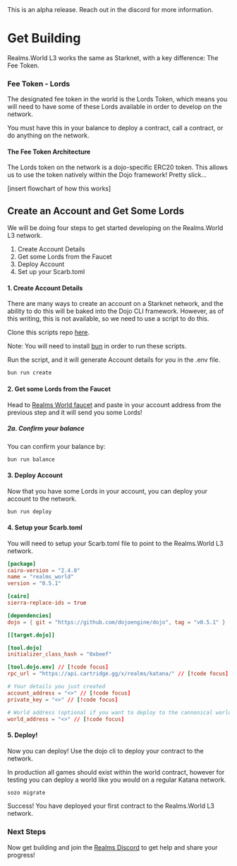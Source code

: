 
<Callout type="note">
  This is an alpha release. Reach out in the discord for more information.
</Callout>

# Get Building

Realms.World L3 works the same as Starknet, with a key difference: The Fee Token.

### Fee Token - Lords

The designated fee token in the world is the Lords Token, which means you will need to have some of these Lords available in order to develop on the network.

You must have this in your balance to deploy a contract, call a contract, or do anything on the network.


#### The Fee Token Architecture

The Lords token on the network is a dojo-specific ERC20 token. This allows us to use the token natively within the Dojo framework! Pretty slick...

[insert flowchart of how this works]


## Create an Account and Get Some Lords

We will be doing four steps to get started developing on the Realms.World L3 network.

1. Create Account Details
2. Get some Lords from the Faucet
3. Deploy Account
4. Set up your Scarb.toml


#### 1. Create Account Details

There are many ways to create an account on a Starknet network, and the ability to do this will be baked into the Dojo CLI framework. However, as of this writing, this is not available, so we need to use a script to do this.

Clone this scripts repo [here](https://github.com/dojoengine/world-scripts).

Note: You will need to install [bun](https://bun.sh/) in order to run these scripts.

Run the script, and it will generate Account details for you in the .env file.

```bash
bun run create
```

#### 2. Get some Lords from the Faucet

Head to [Realms World faucet](https://realms-world-alpha-faucet.preview.cartridge.gg) and paste in your account address from the previous step and it will send you some Lords!

##### 2a. Confirm your balance

You can confirm your balance by:

```bash
bun run balance
```

#### 3. Deploy Account

Now that you have some Lords in your account, you can deploy your account to the network.

```bash
bun run deploy
```

#### 4. Setup your Scarb.toml

You will need to setup your Scarb.toml file to point to the Realms.World L3 network.

```toml
[package]
cairo-version = "2.4.0"
name = "realms_world"
version = "0.5.1"

[cairo]
sierra-replace-ids = true

[dependencies]
dojo = { git = "https://github.com/dojoengine/dojo", tag = "v0.5.1" }

[[target.dojo]]

[tool.dojo]
initializer_class_hash = "0xbeef"

[tool.dojo.env] // [!code focus]
rpc_url = "https://api.cartridge.gg/x/realms/katana/" // [!code focus]

# Your details you just created
account_address = "<>" // [!code focus]
private_key = "<>" // [!code focus]

# World address (optional if you want to deploy to the cannonical world)
world_address = "<>" // [!code focus]
```

#### 5. Deploy!

Now you can deploy! Use the dojo cli to deploy your contract to the network.

<Callout type="tip">
  In production all games should exist within the world contract, however for testing you can deploy a world like you would on a regular Katana network.
</Callout>

```bash
sozo migrate
```

Success! You have deployed your first contract to the Realms.World L3 network.

### Next Steps

Now get building and join the [Realms Discord](https://discord.gg/realmsworld) to get help and share your progress!